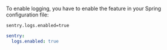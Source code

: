 To enable logging, you have to enable the feature in your Spring configuration file:

```properties {tabTitle:application.properties}
sentry.logs.enabled=true
```

```yaml {tabTitle:application.yml}
sentry:
  logs.enabled: true
```